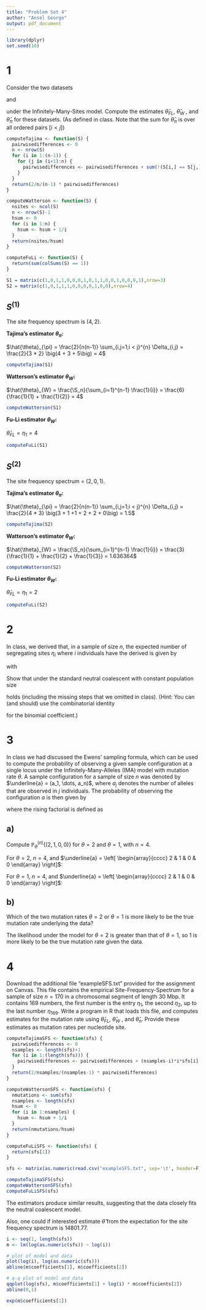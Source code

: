 ```yaml
---
title: "Problem Set 4"
author: "Ansel George"
output: pdf_document
---
```


```r
library(dplyr)
set.seed(10)
```


# 1

Consider the two datasets

\begin{equation*}
S^{(1)} = \left(
  \begin{array}{cccccc}
    1 & 1 & 0 & 1 & 0 & 0 \\
    0 & 0 & 1 & 1 & 1 & 0 \\
    1 & 0 & 0 & 0 & 0 & 1 \\
  \end{array}
  \right)
\end{equation*}

and

\begin{equation*}
S^{(2)} = \left(
  \begin{array}{ccc}
    1 & 1 & 0 \\
    0 & 0 & 1 \\
    1 & 0 & 0 \\
    1 & 0 & 0 \\
  \end{array}
  \right)
\end{equation*}

under the Infinitely-Many-Sites model. Compute the estimates
$\hat{\theta}_{FL}$, $\hat{\theta}_{W}$ , and $\hat{\theta}_{\pi}$ for these
datasets. (As defined in class. Note that the sum for $\hat{\theta}_{\pi}$ is
over all ordered pairs $[i < j]$)

```r
computeTajima <- function(S) {
  pairwisedifferences <- 0
  n <- nrow(S)
  for (i in 1:(n-1)) {
    for (j in (i+1):n) {
      pairwisedifferences <- pairwisedifferences + sum(!(S[i,] == S[j,]))
    }
  }
  return(2/n/(n-1) * pairwisedifferences)
}

computeWatterson <- function(S) {
  nsites <- ncol(S)
  n <- nrow(S)-1
  hsum <- 0
  for (i in 1:n) {
    hsum <- hsum + 1/i
  }
  return(nsites/hsum)
}

computeFuLi <- function(S) {
  return(sum(colSums(S) == 1))
}
```

```r
S1 = matrix(c(1,0,1,1,0,0,0,1,0,1,1,0,0,1,0,0,0,1),nrow=3)
S2 = matrix(c(1,0,1,1,1,0,0,0,0,1,0,0),nrow=4)
```

## $S^{(1)}$

The site frequency spectrum is $(4, 2)$.

**Tajima's estimator $\theta_{\pi}$:**

$\hat{\theta}_{\pi} = \frac{2}{n(n-1)} \sum_{i,j=1;i < j}^{n} \Delta_{i,j} = \frac{2}{3 * 2} \big(4 + 3 + 5\big) = 4$

```r
computeTajima(S1)
```

**Watterson's estimator $\theta_W$:**

$\hat{\theta}_{W} = \frac{\S_n}{\sum_{i=1}^{n-1} \frac{1}{i}} = \frac{6}{\frac{1}{1} + \frac{1}{2}} = 4$


```r
computeWatterson(S1)
```

**Fu-Li estimator $\theta_W$:**

$\hat{\theta}_{FL} = \eta_1 = 4$

```r
computeFuLi(S1)
```

## $S^{(2)}$

The site frequency spectrum = $(2, 0, 1)$.

**Tajima's estimator $\theta_{\pi}$:**

$\hat{\theta}_{\pi} = \frac{2}{n(n-1)} \sum_{i,j=1;i < j}^{n} \Delta_{i,j} = \frac{2}{4 * 3} \big(3 + 1 +1 + 2 + 2 + 0\big) = 1.5$

```r
computeTajima(S2)
```

**Watterson's estimator $\theta_W$:**

$\hat{\theta}_{W} = \frac{\S_n}{\sum_{i=1}^{n-1} \frac{1}{i}} = \frac{3}{\frac{1}{1} + \frac{1}{2} + \frac{1}{3}} = 1.636364$

```r
computeWatterson(S2)
```

**Fu-Li estimator $\theta_W$:**

$\hat{\theta}_{FL} = \eta_1 = 2$

```r
computeFuLi(S2)
```


# 2
In class, we derived that, in a sample of size $n$, the expected number of
segregating sites $\eta_i$ where $i$ individuals have the derived is given by

\begin{equation*}
  \mathbb{E}\big[\eta_i\big] = \sum_{k=2}^n p_{k,i} k \mathbb{E}[T_k]
\end{equation*}

with

\begin{equation*}
  p_{k,i} = \frac{ {{n-i-1} \choose {k-2}} } { { {n-1} \choose {k-1} } }
\end{equation*}

Show that under the standard neutral coalescent with constant population size

\begin{equation*}
  \mathbb{E}[\eta_i] = \frac{\theta}{i}
\end{equation*}

holds (including the missing steps that we omitted in class). (Hint: You can
(and should) use the combinatorial identity

\begin{equation*}
  \sum_{k=2}^n { {n-k} \choose {i-1} } = { {n-1} \choose i }
\end{equation*}

for the binomial coefficient.)


\begin{align*}
  \mathbb{E}\big[\eta_i\big] &= \sum_{k=2}^n p_{k,i} k \mathbb{E}[T_k] \\
  &= \sum_{k=2}^n \frac{ { {n-i-1} \choose {k-2} } }{ { {n-1} \choose {k-1}} } \frac{\theta}{2} \frac{k}{ {k \choose 2} } \\
  &= \sum_{k=2}^n \frac{ { {n-i-1} \choose {k-2} } }{ { {n-1} \choose {k-1}} } \frac{\theta}{2} \frac{2k}{k(k-1)} \\
  &= \sum_{k=2}^n \frac{ { {n-i-1} \choose {k-2} } }{ { {n-1} \choose {k-1}} } \frac{\theta}{2} \frac{2}{k-1} \\
  &= \sum_{k=2}^n \frac{ \frac{(n-i-1)!}{(n-i-k+1)!(k-2)!} }{ \frac{(n-1)!}{(n-k)!(k-1)!} } \frac{\theta}{k-1} \\
  &= \sum_{k=2}^n \frac{ (n-i-1)!(n-k)!(k-1)! } { (n-i-k+1)!(n-1)!(k-2)! } \frac{\theta}{k-1} \\
  &= \theta \sum_{k=2}^n \frac{ (n-i-1)!(n-k)!} { (n-i-k+1)!(n-1)! } \\
  &= \theta \frac{ (n-i-1)! }{(n-1)!} \sum_{k=2}^n \frac{(n-k)!} {(n-i-k+1)!} \\
  &= \theta \frac{ (n-i-1)!(i-1)!}{(n-1)!} \sum_{k=2}^n \frac{(n-k)!} {(n-i-k+1)!(i-1)!} \\
  &= \theta \frac{ (n-i-1)!(i-1)!}{(n-1)!} \sum_{k=2}^n { {n - k} \choose {i-1} } \\
  &= \theta \frac{ (n-i-1)!(i-1)!}{(n-1)!} { {n - 1} \choose {i} } \\
  &= \theta \frac{ (n-i-1)!(i-1)!}{(n-1)!} \frac{(n - 1)!}{i!(n-i-1)!} \\
  &= \frac{\theta}{i}
\end{align*}


# 3
In class we had discussed the Ewens’ sampling formula, which can be used to
compute the probability of observing a given sample configuration at a single
locus under the Infinitely-Many-Alleles (IMA) model with mutation rate
$\theta$. A sample configuration for a sample of size $n$ was denoted by
$\underline{a} = (a_1, \dots, a_n)$, where $a_j$ denotes the number of alleles
that are observed in $j$ individuals. The probability of observing the
configuration $a$ is then given by

\begin{equation*}
\mathbb{P}_{n,\theta}\{\underline{a}\} = \frac{n!}{\theta_{n\uparrow}} \prod_{j=1}^n \Big(\frac{\theta}{j}\Big)^{a_j} \frac{1}{a_{j}!}
\end{equation*}

where the rising factorial is defined as

\begin{equation*}
\theta_{n\uparrow} := \theta(\theta+1)(\theta+2)\dots(\theta+n-1)
\end{equation*}

## a)
Compute $\mathbb{P}^{(n)}_{\theta} \big\{ (2,1,0,0) \big\}$ for $\theta=2$ and
$\theta=1$, with $n=4$.

For $\theta=2$, $n=4$, and $\underline{a} = \left[ \begin{array}{cccc} 2 & 1 &
0 & 0 \end{array} \right]$:

\begin{align*}
  \mathbb{P}(\underline{a}) &= \frac{4!}{2*3*4*5} \prod_{j=1}^n \Big( \frac{2}{j} \Big)^{a_j} \frac{1}{{a_j}!} \\
  &= \frac{1}{5} \Big( \big(\frac{2}{1})^2 \frac{1}{2!}  \Big) \Big( \big(\frac{2}{2})^1 \frac{1}{1!}  \Big) \Big( \big(\frac{2}{3})^0 \frac{1}{0!}  \Big) \Big( \big(\frac{2}{4})^0 \frac{1}{0!}  \Big) \\
  &= \frac{1}{5} 2 = \frac{2}{5}
\end{align*}

For $\theta=1$, $n=4$, and $\underline{a} = \left[ \begin{array}{cccc} 2 & 1 &
0 & 0 \end{array} \right]$:

\begin{align*}
  \mathbb{P}(\underline{a}) &= \frac{4!}{1*2*3*4} \prod_{j=1}^n \Big( \frac{1}{j} \Big)^{a_j} \frac{1}{{a_j}!} \\
  &= \Big( \big(\frac{1}{1})^2 \frac{1}{2!}  \Big) \Big( \big(\frac{1}{2})^1 \frac{1}{1!} \Big) \Big( \big(\frac{1}{3})^0 \frac{1}{0!}  \Big) \Big( \big(\frac{1}{4})^0 \frac{1}{0!}  \Big) \\
  &= \frac{1}{2} \frac{1}{2} = \frac{1}{4}
\end{align*}


## b) 
Which of the two mutation rates $\theta = 2$ or $\theta = 1$ is more likely to
be the true mutation rate underlying the data?

The likelihood under the model for $\theta=2$ is greater than that of
$\theta=1$, so $1$ is more likely to be the true mutation rate given the data.


# 4

Download the additional file “exampleSFS.txt” provided for the assignment on
Canvas. This file contains the empirical Site-Frequency-Spectrum for a sample
of size $n = 170$ in a chromosomal segment of length 30 Mbp. It contains 169
numbers, the first number is the entry $\eta_1$, the second $\eta_2$, up to the
last number $\eta_{169}$. Write a program in R that loads this file, and
computes estimates for the mutation rate using $\hat{\theta}_{FL}$,
$\hat{\theta}_{W}$ , and $\hat{\theta}_n$. Provide these estimates as mutation
rates per nucleotide site.


```r
computeTajimaSFS <- function(sfs) {
  pairwisedifferences <- 0
  nsamples <- length(sfs)+1
  for (i in 1:(length(sfs))) {
    pairwisedifferences <- pairwisedifferences + (nsamples-i)*i*sfs[i]
  }
  return(2/nsamples/(nsamples-1) * pairwisedifferences)
}

computeWattersonSFS <- function(sfs) {
  nmutations <- sum(sfs)
  nsamples <- length(sfs)
  hsum <- 0
  for (i in 1:nsamples) {
    hsum <- hsum + 1/i
  }
  return(nmutations/hsum)
}

computeFuLiSFS <- function(sfs) {
  return(sfs[1])
}
```

```r
sfs <- matrix(as.numeric(read.csv("exampleSFS.txt", sep='\t', header=F)), nrow=1)

computeTajimaSFS(sfs)
computeWattersonSFS(sfs)
computeFuLiSFS(sfs)
```

The estimators produce similar results, suggesting that the data closely fits
the neutral coalescent model.

Also, one could if interested estimate $\hat{\theta}$ from the expectation for
the site frequency spectrum is $14801.77$.

```r
i <- seq(1, length(sfs))
m <- lm(log(as.numeric(sfs)) ~ log(i))

# plot of model and data
plot(log(i), log(as.numeric(sfs)))
abline(m$coefficients[1], m$coefficients[2])

# q-q plot of model and data
qqplot(log(sfs), m$coefficients[1] + log(i) * m$coefficients[2])
abline(0,1)

exp(m$coefficients[1])
```
